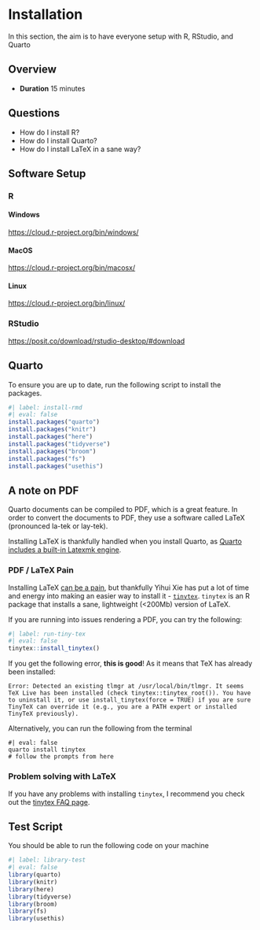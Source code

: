 # Installation

In this section, the aim is to have everyone setup with R, RStudio, and Quarto

## Overview

* **Duration** 15 minutes

## Questions

* How do I install R?
* How do I install Quarto?
* How do I install LaTeX in a sane way?

## Software Setup

### R

#### Windows

[https://cloud.r-project.org/bin/windows/](https://cloud.r-project.org/bin/windows/)

#### MacOS

[https://cloud.r-project.org/bin/macosx/](https://cloud.r-project.org/bin/macosx/)

#### Linux

[https://cloud.r-project.org/bin/linux/](https://cloud.r-project.org/bin/linux/)

### RStudio

[https://posit.co/download/rstudio-desktop/#download](https://posit.co/download/rstudio-desktop/#download)

## Quarto

To ensure you are up to date, run the following script to install the packages.

```r
#| label: install-rmd
#| eval: false
install.packages("quarto")
install.packages("knitr")
install.packages("here")
install.packages("tidyverse")
install.packages("broom")
install.packages("fs")
install.packages("usethis")
```

## A note on PDF

Quarto documents can be compiled to PDF, which is a great feature. In order to convert the documents to PDF, they use a software called LaTeX (pronounced la-tek or lay-tek).

Installing LaTeX is thankfully handled when you install Quarto, as [Quarto includes a built-in Latexmk engine](https://quarto.org/docs/output-formats/pdf-engine.html#latexmk). 

### PDF / LaTeX Pain

Installing LaTeX [can be a pain](https://yihui.name/tinytex/pain/), but thankfully Yihui Xie has put a lot of time and energy into making an easier way to install it - [`tinytex`](https://yihui.name/tinytex/). `tinytex` is an R package that installs a sane, lightweight (<200Mb) version of LaTeX. 

If you are running into issues rendering a PDF, you can try the following:

```r
#| label: run-tiny-tex
#| eval: false
tinytex::install_tinytex()
```

If you get the following error, **this is good**! As it means that TeX has already been installed:

```
Error: Detected an existing tlmgr at /usr/local/bin/tlmgr. It seems TeX Live has been installed (check tinytex::tinytex_root()). You have to uninstall it, or use install_tinytex(force = TRUE) if you are sure TinyTeX can override it (e.g., you are a PATH expert or installed TinyTeX previously).
```

Alternatively, you can run the following from the terminal

```shell
#| eval: false
quarto install tinytex
# follow the prompts from here
```

### Problem solving with LaTeX

If you have any problems with installing `tinytex`, I recommend you check out the [tinytex FAQ page](https://yihui.name/tinytex/faq/).


## Test Script

You should be able to run the following code on your machine

```r
#| label: library-test
#| eval: false
library(quarto)
library(knitr)
library(here)
library(tidyverse)
library(broom)
library(fs)
library(usethis)
```
